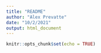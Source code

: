 ```yaml
---
title: "README"
author: "Alex Prevatte"
date: "10/2/2021"
output: html_document
---
```


```r
knitr::opts_chunk$set(echo = TRUE)
```

